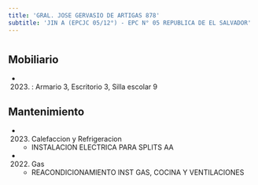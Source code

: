```yaml
---
title: 'GRAL. JOSE GERVASIO DE ARTIGAS 878'
subtitle: 'JIN A (EPCJC 05/12°) - EPC N° 05 REPUBLICA DE EL SALVADOR'
---
```


#


## Mobiliario

*  (2023) : Armario 3, Escritorio 3, Silla escolar 9 





## Mantenimiento

*  (2023) Calefaccion y Refrigeracion 
    + INSTALACION ELECTRICA PARA SPLITS  AA

*  (2022) Gas 
    + REACONDICIONAMIENTO INST GAS, COCINA Y VENTILACIONES



